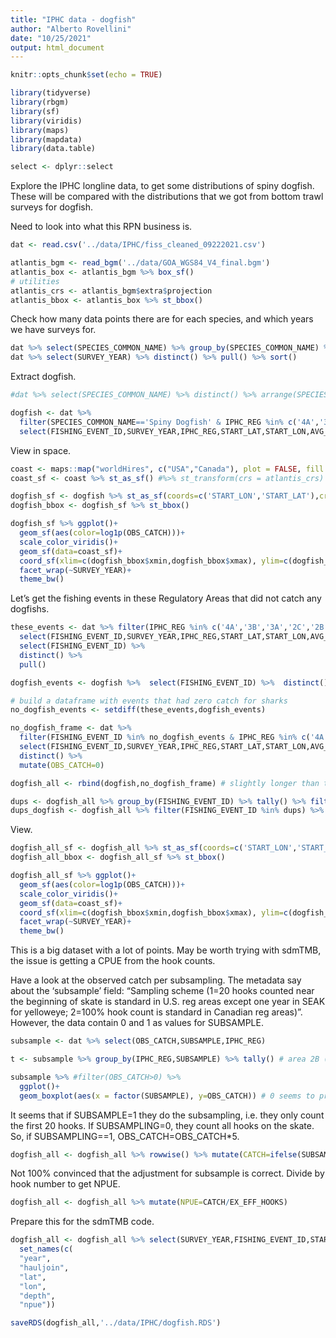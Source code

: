 ```yaml
---
title: "IPHC data - dogfish"
author: "Alberto Rovellini"
date: "10/25/2021"
output: html_document
---
```


```r
knitr::opts_chunk$set(echo = TRUE)
```

```r
library(tidyverse)
library(rbgm)
library(sf)
library(viridis)
library(maps)
library(mapdata)
library(data.table)
```

```r
select <- dplyr::select
```

Explore the IPHC longline data, to get some distributions of spiny dogfish. These will be compared with the distributions that we got from bottom trawl surveys for dogfish.  

Need to look into what this RPN business is.
```r
dat <- read.csv('../data/IPHC/fiss_cleaned_09222021.csv')

atlantis_bgm <- read_bgm('../data/GOA_WGS84_V4_final.bgm')
atlantis_box <- atlantis_bgm %>% box_sf()
# utilities
atlantis_crs <- atlantis_bgm$extra$projection
atlantis_bbox <- atlantis_box %>% st_bbox()
```

Check how many data points there are for each species, and which years we have surveys for.
```r
dat %>% select(SPECIES_COMMON_NAME) %>% group_by(SPECIES_COMMON_NAME) %>% tally() %>% arrange(desc(n))
dat %>% select(SURVEY_YEAR) %>% distinct() %>% pull() %>% sort()
```

Extract dogfish.
```r
#dat %>% select(SPECIES_COMMON_NAME) %>% distinct() %>% arrange(SPECIES_COMMON_NAME) %>%  pull()

dogfish <- dat %>% 
  filter(SPECIES_COMMON_NAME=='Spiny Dogfish' & IPHC_REG %in% c('4A','3B','3A','2C','2B')) %>%
  select(FISHING_EVENT_ID,SURVEY_YEAR,IPHC_REG,START_LAT,START_LON,AVG_DEPTH_M,HOOKS_RETRIEVED,EX_EFF_HOOKS,SUBSAMPLE,OBS_CATCH)
```

View in space.
```r
coast <- maps::map("worldHires", c("USA","Canada"), plot = FALSE, fill = TRUE)
coast_sf <- coast %>% st_as_sf() #%>% st_transform(crs = atlantis_crs)

dogfish_sf <- dogfish %>% st_as_sf(coords=c('START_LON','START_LAT'),crs=4326)
dogfish_bbox <- dogfish_sf %>% st_bbox()

dogfish_sf %>% ggplot()+
  geom_sf(aes(color=log1p(OBS_CATCH)))+
  scale_color_viridis()+
  geom_sf(data=coast_sf)+
  coord_sf(xlim=c(dogfish_bbox$xmin,dogfish_bbox$xmax), ylim=c(dogfish_bbox$ymin,dogfish_bbox$ymax))+
  facet_wrap(~SURVEY_YEAR)+
  theme_bw()
```

Let's get the fishing events in these Regulatory Areas that did not catch any dogfishs.
```r
these_events <- dat %>% filter(IPHC_REG %in% c('4A','3B','3A','2C','2B')) %>%
  select(FISHING_EVENT_ID,SURVEY_YEAR,IPHC_REG,START_LAT,START_LON,AVG_DEPTH_M,HOOKS_RETRIEVED,EX_EFF_HOOKS,SUBSAMPLE,OBS_CATCH) %>% 
  select(FISHING_EVENT_ID) %>% 
  distinct() %>% 
  pull()

dogfish_events <- dogfish %>%  select(FISHING_EVENT_ID) %>%  distinct() %>% pull()

# build a dataframe with events that had zero catch for sharks
no_dogfish_events <- setdiff(these_events,dogfish_events)

no_dogfish_frame <- dat %>% 
  filter(FISHING_EVENT_ID %in% no_dogfish_events & IPHC_REG %in% c('4A','3B','3A','2C','2B')) %>% 
  select(FISHING_EVENT_ID,SURVEY_YEAR,IPHC_REG,START_LAT,START_LON,AVG_DEPTH_M,HOOKS_RETRIEVED,EX_EFF_HOOKS,SUBSAMPLE) %>% 
  distinct() %>%
  mutate(OBS_CATCH=0)

dogfish_all <- rbind(dogfish,no_dogfish_frame) # slightly longer than the sum of events, meaning that some events are duplicated. Explore below

dups <- dogfish_all %>% group_by(FISHING_EVENT_ID) %>% tally() %>% filter(n>1) %>% select(FISHING_EVENT_ID) %>% pull()
dups_dogfish <- dogfish_all %>% filter(FISHING_EVENT_ID %in% dups) %>% distinct() # weirdly, it picks up some differences between pairs of these, although they look the same. probably negligible difference
```

View.
```r
dogfish_all_sf <- dogfish_all %>% st_as_sf(coords=c('START_LON','START_LAT'),crs=4326)
dogfish_all_bbox <- dogfish_all_sf %>% st_bbox()

dogfish_all_sf %>% ggplot()+
  geom_sf(aes(color=log1p(OBS_CATCH)))+
  scale_color_viridis()+
  geom_sf(data=coast_sf)+
  coord_sf(xlim=c(dogfish_bbox$xmin,dogfish_bbox$xmax), ylim=c(dogfish_bbox$ymin,dogfish_bbox$ymax))+
  facet_wrap(~SURVEY_YEAR)+
  theme_bw()
```
This is a big dataset with a lot of points. May be worth trying with sdmTMB, the issue is getting a CPUE from the hook counts.

Have a look at the observed catch per subsampling. The metadata say about the 'subsample' field: "Sampling scheme (1=20 hooks counted near the beginning of skate is standard in U.S. reg areas except one year in SEAK for yelloweye; 2=100% hook count is standard in Canadian reg areas)". However, the data contain 0 and 1 as values for SUBSAMPLE.
```r
subsample <- dat %>% select(OBS_CATCH,SUBSAMPLE,IPHC_REG)

t <- subsample %>% group_by(IPHC_REG,SUBSAMPLE) %>% tally() # area 2B (Canada) seems to be the only area where there is a prevalence of 0, which I'd interpret as (no subsampling)

subsample %>% #filter(OBS_CATCH>0) %>% 
  ggplot()+
  geom_boxplot(aes(x = factor(SUBSAMPLE), y=OBS_CATCH)) # 0 seems to present higher catches, hinting that 0 means no subsampling
```

It seems that if SUBSAMPLE=1 they do the subsampling, i.e. they only count the first 20 hooks. If SUBSAMPLING=0, they count all hooks on the skate. So, if SUBSAMPLING==1, OBS_CATCH=OBS_CATCH*5.
```r
dogfish_all <- dogfish_all %>% rowwise() %>% mutate(CATCH=ifelse(SUBSAMPLE==1,OBS_CATCH*5,OBS_CATCH))
```

Not 100% convinced that the adjustment for subsample is correct. Divide by hook number to get NPUE.
```r
dogfish_all <- dogfish_all %>% mutate(NPUE=CATCH/EX_EFF_HOOKS)
```

Prepare this for the sdmTMB code.
```r
dogfish_all <- dogfish_all %>% select(SURVEY_YEAR,FISHING_EVENT_ID,START_LAT,START_LON,AVG_DEPTH_M,NPUE) %>% 
  set_names(c(
  "year",
  "hauljoin",
  "lat",
  "lon",
  "depth",
  "npue"))

saveRDS(dogfish_all,'../data/IPHC/dogfish.RDS')
```

